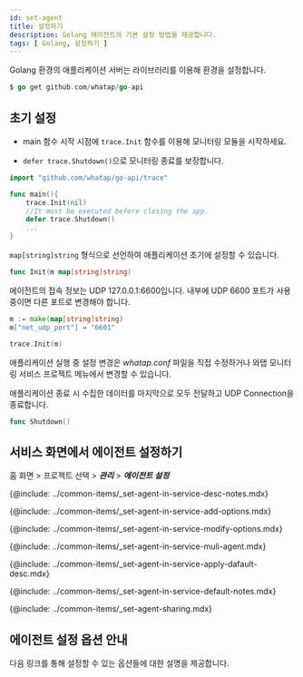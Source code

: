 ```yaml
---
id: set-agent
title: 설정하기
description: Golang 에이전트의 기본 설정 방법을 제공합니다.
tags: [ Golang, 설정하기 ]
---
```


Golang 환경의 애플리케이션 서버는 라이브러리를 이용해 환경을 설정합니다.

```go title='라이브러리 다운로드'
$ go get github.com/whatap/go-api
```

## 초기 설정

* main 함수 시작 시점에 `trace.Init` 함수를 이용해 모니터링 모듈을 시작하세요.

* `defer trace.Shutdown()`으로 모니터링 종료를 보장합니다.

```go title='GO'
import "github.com/whatap/go-api/trace"

func main(){
    trace.Init(nil)
    //It must be executed before closing the app.
    defer trace.Shutdown()
	...
}
```

`map[string]string` 형식으로 선언하여 애플리케이션 초기에 설정할 수 있습니다.

```go title='GO'
func Init(m map[string]string)
```

에이전트의 접속 정보는 UDP 127.0.0.1:6600입니다. 내부에 UDP 6600 포트가 사용 중이면 다른 포트로 변경해야 합니다.

```go title='GO'
m := make(map[string]string)
m["net_udp_port"] = "6601"

trace.Init(m)
```

애플리케이션 실행 중 설정 변경은 *whatap.conf* 파일을 직접 수정하거나 와탭 모니터링 서비스 프로젝트 메뉴에서 변경할 수 있습니다.

애플리케이션 종료 시 수집한 데이터를 마지막으로 모두 전달하고 UDP Connection을 종료합니다.

```go title='GO'
func Shutdown()
```


<!--서비스 화면에서 에이전트 설정하기 start-->
## 서비스 화면에서 에이전트 설정하기

홈 화면 > 프로젝트 선택 > ***관리*** > ***에이전트 설정***


<Desc name='whatap.conf'/>

<!--Notes-->
{@include: ../common-items/_set-agent-in-service-desc-notes.mdx}

<!--옵션추가하기-->
{@include: ../common-items/_set-agent-in-service-add-options.mdx}

<!--옵션 수정 또는 삭제 -->
{@include: ../common-items/_set-agent-in-service-modify-options.mdx}

<!-- 여러에이전트 동시 적용 -->
{@include: ../common-items/_set-agent-in-service-muli-agent.mdx}

<!-- 에이전트 기본값 적용 -->
{@include: ../common-items/_set-agent-in-service-apply-dafault-desc.mdx}


<DefaultItems name='whatap.conf'/>

<!--Notes-->
{@include: ../common-items/_set-agent-in-service-default-notes.mdx}

<!--설정 공유하기-->
{@include: ../common-items/_set-agent-sharing.mdx}

<!--서비스 화면에서 에이전트 설정하기 end-->


## 에이전트 설정 옵션 안내

다음 링크를 통해 설정할 수 있는 옵션들에 대한 설명을 제공합니다.


<DocCardList/>